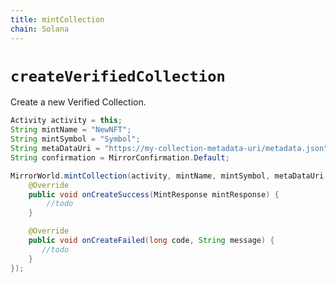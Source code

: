 ```yaml
---
title: mintCollection
chain: Solana
---
```


# `createVerifiedCollection`
Create a new Verified Collection.


```java
Activity activity = this;
String mintName = "NewNFT";
String mintSymbol = "Symbol";
String metaDataUri = "https://my-collection-metadata-uri/metadata.json";
String confirmation = MirrorConfirmation.Default;

MirrorWorld.mintCollection(activity, mintName, mintSymbol, metaDataUri, confirmation, new CreateTopCollectionListener() {
    @Override
    public void onCreateSuccess(MintResponse mintResponse) {
        //todo
    }

    @Override
    public void onCreateFailed(long code, String message) {
       //todo
    }
});
```
